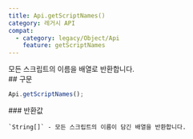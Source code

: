 ```yaml
---
title: Api.getScriptNames()
category: 레거시 API
compat:
  - category: legacy/Object/Api
    feature: getScriptNames
---
```


<Section>
  모든 스크립트의 이름을 배열로 반환합니다.
</Section>
<Section>
  ## 구문

  ~~~js
  Api.getScriptNames();
  ~~~

  <Section>
    ### 반환값

    `String[]` - 모든 스크립트의 이름이 담긴 배열을 반환합니다.
  </Section>
</Section>